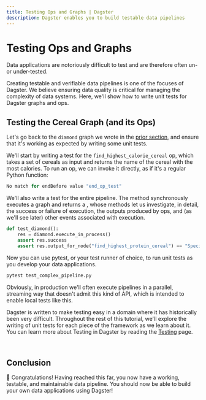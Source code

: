 ```yaml
---
title: Testing Ops and Graphs | Dagster
description: Dagster enables you to build testable data pipelines
---
```


# Testing Ops and Graphs

<CodeReferenceLink filePath="examples/docs_snippets/docs_snippets/intro_tutorial/basics/e04_quality/" />

Data applications are notoriously difficult to test and are therefore often un- or under-tested.

Creating testable and verifiable data pipelines is one of the focuses of Dagster. We believe ensuring data quality is critical for managing the complexity of data systems. Here, we'll show how to write unit tests for Dagster graphs and ops.

## Testing the Cereal Graph (and its Ops)

Let's go back to the `diamond` graph we wrote in the [prior section](/tutorial/intro-tutorial/connecting-solids#a-more-complex-dag), and ensure that it's working as expected by writing some unit tests.

We'll start by writing a test for the `find_highest_calorie_cereal` op, which takes a set of cereals as input and returns the name of the cereal with the most calories. To run an op, we can invoke it directly, as if it's a regular Python function:

```python file=/intro_tutorial/basics/e04_quality/test_complex_pipeline.py startafter=start_op_test endbefore=end_op_test
No match for endBefore value "end_op_test"
```

We'll also write a test for the entire pipeline. The <PyObject
module="dagster" object="GraphDefinition" method="execute_in_process" /> method synchronously executes a graph and returns a <PyObject module="dagster"
object="PipelineExecutionResult" />, whose methods let us investigate, in detail, the success or failure of execution, the outputs produced by ops, and (as we'll see later) other events associated with execution.

```python file=/intro_tutorial/basics/e04_quality/test_complex_pipeline.py startafter=start_graph_test endbefore=end_graph_test
def test_diamond():
    res = diamond.execute_in_process()
    assert res.success
    assert res.output_for_node("find_highest_protein_cereal") == "Special K"
```

Now you can use pytest, or your test runner of choice, to run unit tests as you develop your data applications.

```bash
pytest test_complex_pipeline.py
```

Obviously, in production we'll often execute pipelines in a parallel, streaming way that doesn't admit this kind of API, which is intended to enable local tests like this.

Dagster is written to make testing easy in a domain where it has historically been very difficult. Throughout the rest of this tutorial, we'll explore the writing of unit tests for each piece of the framework as we learn about it. You can learn more about Testing in Dagster by reading the [Testing](/concepts/testing) page.

<br />

## Conclusion

🎉 Congratulations! Having reached this far, you now have a working, testable, and maintainable data pipeline. You should now be able to build your own data applications using Dagster!

<br />
